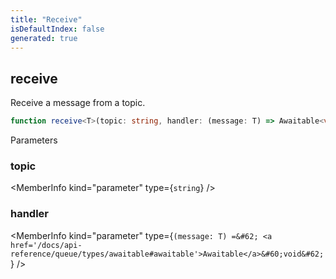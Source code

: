 ```yaml
---
title: "Receive"
isDefaultIndex: false
generated: true
---
```



<!-- This file was generated from the CommandKit source. Do not modify. Instead, re-run the "docgen" script -->


## receive

<GenerationInfo sourceFile="packages/queue/src/index.ts" sourceLine="31" packageName="@commandkit/queue" />

Receive a message from a topic.

```ts title="Signature"
function receive<T>(topic: string, handler: (message: T) => Awaitable<void>): Promise<void>
```
Parameters

### topic

<MemberInfo kind="parameter" type={`string`} />

### handler

<MemberInfo kind="parameter" type={`(message: T) =&#62; <a href='/docs/api-reference/queue/types/awaitable#awaitable'>Awaitable</a>&#60;void&#62;`} />

